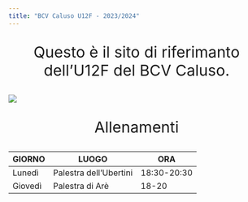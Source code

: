 ```yaml
---
title: "BCV Caluso U12F - 2023/2024"
---
```


::: {style="text-align: center; font-size: 30px;"}
Questo è il sito di riferimanto dell'U12F del BCV Caluso.
:::

![](images/IMG_4239.jpg)

::: {style="text-align: center; font-size: 30px;"}
Allenamenti
:::

| GIORNO  | LUOGO    | ORA   |
|---------|----------|-------|
| Lunedì  | Palestra dell'Ubertini | 18:30-20:30 |
| Giovedì | Palestra di Arè | 18-20 |
